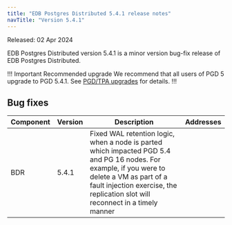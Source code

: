 ```yaml
---
title: "EDB Postgres Distributed 5.4.1 release notes"
navTitle: "Version 5.4.1"
---
```


Released: 02 Apr 2024

EDB Postgres Distributed version 5.4.1 is a minor version bug-fix release of EDB Postgres Distributed.

!!! Important Recommended upgrade
We recommend that all users of PGD 5 upgrade to PGD 5.4.1. See [PGD/TPA upgrades](../upgrades/tpa_overview) for details.
!!!


## Bug fixes

| Component | Version | Description                                                                                                                                                                                                                                                                                                     | Addresses        |
|-----------|---------|-----------------------------------------------------------------------------------------------------------------------------------------------------------------------------------------------------------------------------------------------------------------------------------------------------------------|------------------|
| BDR       | 5.4.1  | Fixed WAL retention logic, when a node is parted which impacted PGD 5.4 and PG 16 nodes. For example, if you were to delete a VM as part of a fault injection exercise, the replication slot will reconnect in a timely manner                                                                                                                                                                                                                                                   |                  |
